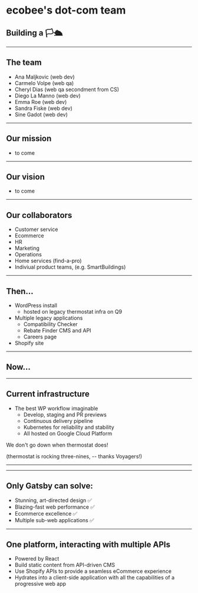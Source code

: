 
# ecobee's dot-com team
## Building a 🏳🛳
---
## The team
<ul>
    <Appear>
        <li>Ana Maljkovic (web dev)</li>
        <li>Carmelo Volpe (web qa)</li>
        <li>Cheryl Dias (web qa secondment from CS)</li>
        <li>Diego La Manno (web dev)</li>
        <li>Emma Roe (web dev)</li>
        <li>Sandra Fiske (web dev)</li>
        <li>Sine Gadot (web dev)</li>
    </Appear>
</ul>

---
## Our mission
- to come
---
## Our vision
- to come
---
## Our collaborators

- Customer service
- Ecommerce
- HR 
- Marketing
- Operations
- Home services (find-a-pro)
- Indiviual product teams, (e.g. SmartBuildings)
---
## Then...

- WordPress install 
    - hosted on legacy thermostat infra on Q9
- Multiple legacy applications
    - Compatibility Checker 
    - Rebate Finder CMS and API
    - Careers page
- Shopify site
---
## Now...
---
## Current infrastructure
- The best WP workflow imaginable
    - Develop, staging and PR previews 
    - Continuous delivery pipeline
    - Kubernetes for reliability and stability
    - All hosted on Google Cloud Platform 

<Appear>
    <p>We don't go down when thermostat does!</p>
    <p>(thermostat is rocking three-nines,  -- thanks Voyagers!)</p>
</Appear>

---  
<!-- Diego take it away... some suggested content: -->

---

## Only Gatsby can solve:

<ul>
    <Appear>
        <li>Stunning, art-directed design ✅</li>
        <li>Blazing-fast web performance ✅</li>
        <li>Ecommerce excellence ✅</li>
        <li>Multiple sub-web applications ✅</li>
    </Appear>
</ul>

---

## One platform, interacting with multiple APIs 

- Powered by React
- Build static content from API-driven CMS
- Use Shopify APIs to provide a seamless eCommerce experience
- Hydrates into a client-side application with all the capabilities of a progressive web app

